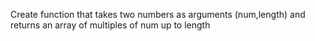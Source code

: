 Create function that takes two numbers as arguments (num,length)
and returns an array of multiples of num up to length